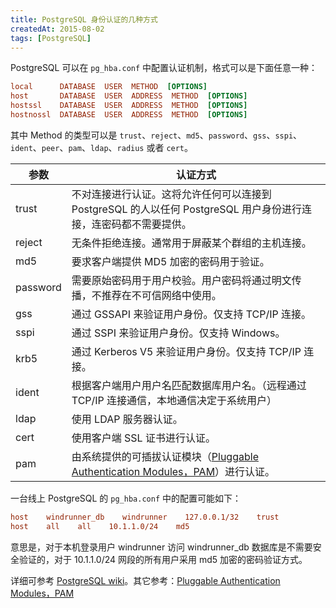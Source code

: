 ```yaml
---
title: PostgreSQL 身份认证的几种方式
createdAt: 2015-08-02
tags: [PostgreSQL]
---
```


PostgreSQL 可以在 `pg_hba.conf` 中配置认证机制，格式可以是下面任意一种：

```ini
local      DATABASE  USER  METHOD  [OPTIONS]
host       DATABASE  USER  ADDRESS  METHOD  [OPTIONS]
hostssl    DATABASE  USER  ADDRESS  METHOD  [OPTIONS]
hostnossl  DATABASE  USER  ADDRESS  METHOD  [OPTIONS]
```

其中 Method 的类型可以是 `trust`、`reject`、`md5`、`password`、`gss`、`sspi`、
`ident`、`peer`、`pam`、`ldap`、`radius` 或者 `cert`。

| 参数     | 认证方式                                                                                                         |
| -------- | ---------------------------------------------------------------------------------------------------------------- |
| trust    | 不对连接进行认证。这将允许任何可以连接到 PostgreSQL 的人以任何 PostgreSQL 用户身份进行连接，连密码都不需要提供。 |
| reject   | 无条件拒绝连接。通常用于屏蔽某个群组的主机连接。                                                                 |
| md5      | 要求客户端提供 MD5 加密的密码用于验证。                                                                          |
| password | 需要原始密码用于用户校验。用户密码将通过明文传播，不推荐在不可信网络中使用。                                     |
| gss      | 通过 GSSAPI 来验证用户身份。仅支持 TCP/IP 连接。                                                                 |
| sspi     | 通过 SSPI 来验证用户身份。仅支持 Windows。                                                                       |
| krb5     | 通过 Kerberos V5 来验证用户身份。仅支持 TCP/IP 连接。                                                            |
| ident    | 根据客户端用户用户名匹配数据库用户名。（远程通过 TCP/IP 连接通信，本地通信决定于系统用户）                       |
| ldap     | 使用 LDAP 服务器认证。                                                                                           |
| cert     | 使用客户端 SSL 证书进行认证。                                                                                    |
| pam      | 由系统提供的可插拔认证模块（[Pluggable Authentication Modules，PAM]）进行认证。                                  |

一台线上 PostgreSQL 的 `pg_hba.conf` 中的配置可能如下：

```ini
host    windrunner_db    windrunner    127.0.0.1/32    trust
host    all    all    10.1.1.0/24    md5
```

意思是，对于本机登录用户 windrunner 访问 windrunner_db 数据库是不需要安全验证的，对于 10.1.1.0/24 网段的所有用户采用 md5 加密的密码验证方式。

详细可参考 [PostgreSQL wiki](https://wiki.postgresql.org/wiki/9.1第十九章)。其它参考：[Pluggable Authentication Modules，PAM]

[Pluggable Authentication Modules，PAM]: http://en.wikipedia.org/wiki/Pluggable_authentication_module
